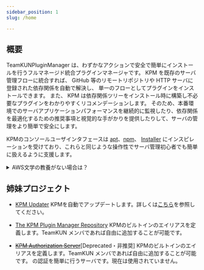 ```yaml
---
sidebar_position: 1
slug: /home

---
```


## 概要

TeamKUNPluginManager は、わずかなアクションで安全で簡単にインストールを行うフルマネージド統合プラグインマネージャです。
KPM を既存のサーバ管理フローに統合すれば、 GitHub 等のリモートリポジトリや HTTP サーバに登録された依存関係を自動で解決し、 単一のフローとしてプラグインをインストールできます。
また、 KPM は依存関係ツリーをインストール時に構築し不必要なプラグインをわかりやすくリコメンデーションします。
そのため、本番環境でのサーバアプリケーションパフォーマンスを継続的に監視したり、依存関係を最適化するための推奨事項と視覚的な手がかりを提供したりして、サーバの管理をより簡単で安全にします。


KPMのコンソールユーザインタフェースは [apt](https://salsa.debian.org/apt-team/apt)、[npm](https://github.com/npm/cli)、
[Installer](https://dev.bukkit.org/projects/plugin-installer) にインスピレーションを受けており、これらと同じような操作性でサーバ管理初心者でも簡単に扱えるように支援します。

<details>
    <summary>AWS文学の教養がない場合は？</summary>

    TeamKUNPluginManager は、 簡単にプラグインをインストールするプラグインマネージャです。
    KPM を使用すれば、プラグインインストール時に GitHub 等から自動で依存関係もインストールできます。
    また、 KPMは依存関係ツリーを構築し、不必要なプラグインを通知します。
    これらにより、サーバを簡単に管理できるようになります。

</details>


## 姉妹プロジェクト

+ [KPM Updater](https://github.com/TeamKUN/KPMUpdater)
KPMを自動でアップデートします。詳しくは[こちら](#)を参照してください。

+ [The KPM Plugin Manager Repository](https://github.com/TeamKUN/PluginManagerRepository)
KPMのビルトインのエイリアスを定義します。TeamKUN メンバであれば自由に追加することが可能です。

+ ~~[KPM Authorization Server](https://github.com/TeamKun/KPMAuthorizeServer)~~\[Deprecated・非推奨\]
KPMのビルトインのエイリアスを定義します。TeamKUN メンバであれば自由に追加することが可能です。
の認証を簡単に行うサーバです。現在は使用されていません。
